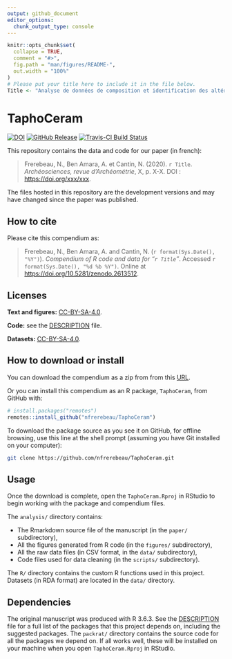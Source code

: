 ```yaml
---
output: github_document
editor_options: 
  chunk_output_type: console
---
```


<!-- README.md is generated from README.Rmd. Please edit that file -->

```r
knitr::opts_chunk$set(
  collapse = TRUE,
  comment = "#>",
  fig.path = "man/figures/README-",
  out.width = "100%"
)
# Please put your title here to include it in the file below.
Title <- "Analyse de données de composition et identification des altérations géochimiques des matériaux céramiques : le cas des productions d’un atelier ibérique (Teruel, Espagne ; IIe-Ier millénaire avant J.-C.)"
```

# TaphoCeram

[![DOI](https://zenodo.org/badge/DOI/10.5281/zenodo.2613512.svg)](https://doi.org/10.5281/zenodo.2613512)
[![GitHub Release](https://img.shields.io/github/release/nfrerebeau/TaphoCeram.svg)](https://github.com/nfrerebeau/TaphoCeram/releases)
[![Travis-CI Build Status](https://travis-ci.org/nfrerebeau/TaphoCeram.svg?branch=master)](https://travis-ci.org/nfrerebeau/TaphoCeram)

This repository contains the data and code for our paper (in french):

> Frerebeau, N., Ben Amara, A. et Cantin, N. (2020). `r Title`. _Archéosciences, revue d'Archéométrie_, X, p. X-X. DOI : <https://doi.org/xxx/xxx>.

The files hosted in this repository are the development versions and may have changed since the paper was published.

## How to cite

Please cite this compendium as:

> Frerebeau, N., Ben Amara, A. and Cantin, N. (`r format(Sys.Date(), "%Y")`). _Compendium of R code and data for "`r Title`"_. Accessed `r format(Sys.Date(), "%d %b %Y")`. Online at <https://doi.org/10.5281/zenodo.2613512>.

## Licenses

**Text and figures:** [CC-BY-SA-4.0](http://creativecommons.org/licenses/by-sa/4.0/).

**Code:** see the [DESCRIPTION](DESCRIPTION) file.

**Datasets:** [CC-BY-SA-4.0](http://creativecommons.org/licenses/by-sa/4.0/).

## How to download or install

You can download the compendium as a zip from from this [URL](http://github.com/nfrerebeau/TaphoCeram/archive/master.zip).

Or you can install this compendium as an R package, `TaphoCeram`, from GitHub with:

```r
# install.packages("remotes")
remotes::install_github("nfrerebeau/TaphoCeram")
```

To download the package source as you see it on GitHub, for offline browsing, use this line at the shell prompt (assuming you have Git installed on your computer):

```sh
git clone https://github.com/nfrerebeau/TaphoCeram.git
```

## Usage
Once the download is complete, open the `TaphoCeram.Rproj` in RStudio to begin working with the package and compendium files. 

The `analysis/` directory contains:

* The Rmarkdown source file of the manuscript (in the `paper/` subdirectory),
* All the figures generated from R code (in the `figures/` subdirectory),
* All the raw data files (in CSV format, in the `data/` subdirectory),
* Code files used for data cleaning (in the `scripts/` subdirectory).

The `R/` directory contains the custom R functions used in this project. Datasets (in RDA format) are located in the `data/` directory.

## Dependencies

The original manuscript was produced with R 3.6.3. See the [DESCRIPTION](DESCRIPTION) file for a full list of the packages that this project depends on, including the suggested packages. The `packrat/` directory contains the source code for all the packages we depend on. If all works well, these will be installed on your machine when you open `TaphoCeram.Rproj` in RStudio.
